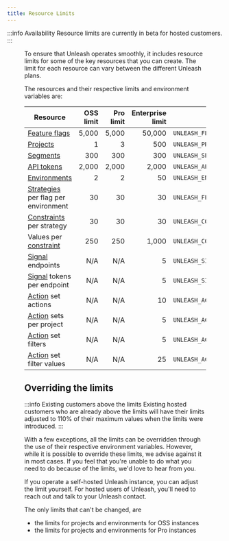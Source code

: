 ```yaml
---
title: Resource Limits
---
```


:::info Availability
Resource limits are currently in beta for hosted customers.
:::

<Figure caption="When you're close to reaching the limit for a resource, you'll see a warning in the Unleash UI. The warning will tell you what the limit is, how close you are to reaching it, and how you can increase the limit." img="/img/project-limit-warning.png" />

To ensure that Unleash operates smoothly, it includes resource limits for some of the key resources that you can create. The limit for each resource can vary between the different Unleash plans.

The resources and their respective limits and environment variables are:

| Resource                                                        | OSS limit | Pro limit | Enterprise limit | Environment variable                           |
|-----------------------------------------------------------------|----------:|----------:|-----------------:|------------------------------------------------|
| [Feature flags](feature-toggles.mdx)                            |     5,000 |     5,000 |           50,000 | `UNLEASH_FEATURE_FLAGS_LIMIT`                  |
| [Projects](projects.md)                                         |         1 |         3 |              500 | `UNLEASH_PROJECTS_LIMIT`                       |
| [Segments](segments.mdx)                                        |       300 |       300 |              300 | `UNLEASH_SEGMENTS_LIMIT`                       |
| [API tokens](api-tokens-and-client-keys.mdx)                    |     2,000 |     2,000 |            2,000 | `UNLEASH_API_TOKENS_LIMIT`                     |
| [Environments](environments.md)                                 |         2 |         2 |               50 | `UNLEASH_ENVIRONMENTS_LIMIT`                   |
| [Strategies](activation-strategies.md) per flag per environment |        30 |        30 |               30 | `UNLEASH_FEATURE_ENVIRONMENT_STRATEGIES_LIMIT` |
| [Constraints](strategy-constraints.md) per strategy             |        30 |        30 |               30 | `UNLEASH_CONSTRAINTS_LIMIT`                    |
| Values per [constraint](strategy-constraints.md)                |       250 |       250 |            1,000 | `UNLEASH_CONSTRAINT_VALUES_LIMIT`              |
| [Signal](signals.md) endpoints                                  |       N/A |       N/A |                5 | `UNLEASH_SIGNAL_ENDPOINTS_LIMIT`               |
| [Signal](signals.md) tokens per endpoint                        |       N/A |       N/A |                5 | `UNLEASH_SIGNAL_TOKENS_PER_ENDPOINT_LIMIT`     |
| [Action](actions.md) set actions                                |       N/A |       N/A |               10 | `UNLEASH_ACTION_SET_ACTIONS_LIMIT`             |
| [Action](actions.md) sets per project                           |       N/A |       N/A |                5 | `UNLEASH_ACTION_SETS_PER_PROJECT_LIMIT`        |
| [Action](actions.md) set filters                                |       N/A |       N/A |                5 | `UNLEASH_ACTION_SET_FILTERS_LIMIT`             |
| [Action](actions.md) set filter values                          |       N/A |       N/A |               25 | `UNLEASH_ACTION_SET_FILTER_VALUES_LIMIT`       |

## Overriding the limits

:::info Existing customers above the limits
Existing hosted customers who are already above the limits will have their limits adjusted to 110% of their maximum values when the limits were introduced.
:::

With a few exceptions, all the limits can be overridden through the use of their respective environment variables. However, while it is possible to override these limits, we advise against it in most cases. If you feel that you're unable to do what you need to do because of the limits, we'd love to hear from you.

If you operate a self-hosted Unleash instance, you can adjust the limit yourself. For hosted users of Unleash, you'll need to reach out and talk to your Unleash contact.

The only limits that can't be changed, are
- the limits for projects and environments for OSS instances
- the limits for projects and environments for Pro instances
